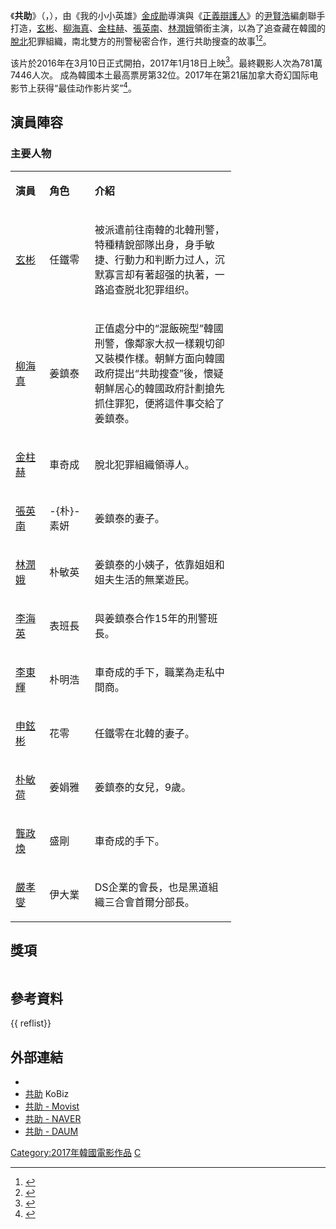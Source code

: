 {{NoteTA
|1=zh:共助;zh-hk:秘密任務;zh-tw:機密同盟
}}
{{Infobox Film
| name          = 共助
| original_name = 공조
| image         = 
| image_size    = 
| caption       = 
| producer      = 
| producer_2    =
| director      = [[金成勛|金成勛]]
| writer        = [[尹賢浩|尹賢浩]]、[[黄柱尹|黄柱尹]]、[[朴书镇|朴书镇]]
| starring      = [[玄彬|玄彬]]、[[柳海真|柳海真]]、[[金柱赫|金柱赫]]、[[張英南|張英南]]、[[林潤娥|林潤娥]]
| music         = [[黃尚俊|黃尚俊]] 
| editing       = 
| slogan.       =
| studio        = [[JK_Film|JK Film]]
| country       = {{KOR}}
| language      =  [[韓語|韓語]]
| distributor   = {{flagicon|KOR}}CJ Entertainment<br>{{flagicon|TWN}}車庫娛樂
| released      = {{flagicon|KOR}} 2017年1月18日<br />{{flagicon|TWN}} 2017年2月17日
| rate          = 
| runtime       = 
| budget        = 100億韓元
| gross         = {{USD|5,911萬}}
| preceded_by   = 
| followed_by   = 《[[共助2|共助2]]》
| 中國大陸片名  = 共助
| 香港片名      = 秘密任務
| 台灣片名      = 機密同盟
}}

《'''共助'''》（{{Kor|k='''공조'''|hj=共助}}，{{lang-en|'''Confidential Assignment'''}}），由《我的小小英雄》[[金成勛|金成勛]]導演與《[[正義辯護人|正義辯護人]]》的[[尹賢浩|尹賢浩]]編劇聯手打造，[[玄彬|玄彬]]、[[柳海真|柳海真]]、[[金柱赫|金柱赫]]、[[張英南|張英南]]、[[林潤娥|林潤娥]]領銜主演，以為了追查藏在韓國的[[脫北者|脫北]]犯罪組織，南北雙方的刑警秘密合作，進行共助搜查的故事<ref>{{Cite web |url=http://kpopn.niusnews.com/=K20p0e89 |title=玄彬、柳海真等主演電影《共助》殺青 |access-date=2016-11-29 |archive-url=https://web.archive.org/web/20161129151317/http://kpopn.niusnews.com/=K20p0e89 |archive-date=2016-11-29 |dead-url=yes }}</ref><ref>{{Cite web |url=http://www.1905.com/news/20160516/1019882.shtml?fr=wwwnews_newslist_news_0_201504 |title=朴鎮宇加盟《秘密任務》 搭檔玄彬飾演黑社會頭目 |accessdate=2016-11-29 |archive-date=2017-07-29 |archive-url=https://web.archive.org/web/20170729014952/http://www.1905.com/news/20160516/1019882.shtml?fr=wwwnews_newslist_news_0_201504 |dead-url=no }}</ref>。

该片於2016年在3月10日正式開拍，2017年1月18日上映<ref>{{Cite web |url=http://kpopn.niusnews.com/=K38iip81 |title=電影《共助》完成選角，3/10開拍 |access-date=2016-11-29 |archive-url=https://web.archive.org/web/20161129150612/http://kpopn.niusnews.com/=K38iip81 |archive-date=2016-11-29 |dead-url=yes }}</ref>。最終觀影人次為781萬7446人次。 成為韓國本土最高票房第32位。2017年在第21届加拿大奇幻国际电影节上获得“最佳动作影片奖”<ref>{{cite news |title=《共助》获奇幻电影节最佳动作影片奖 |publisher =朝鲜日报 |date=2017-08-08}}</ref>。

==演員陣容==
===主要人物 ===
{| class="wikitable" width="70%" style="text-align:center"
|- style="background:lightskyblue; color:black" align=center
| width="12%" | '''演員''' 
| width="16%" | '''角色'''
| '''介紹'''
|-
| [[玄彬|玄彬]] || 任鐵零 ||align=left|被派遣前往南韓的北韓刑警，特種精銳部隊出身，身手敏捷、行動力和判断力过人，沉默寡言却有著超强的执著，一路追查脱北犯罪组织。
|-
| [[柳海真|柳海真]] || 姜鎮泰 ||align=left|正值處分中的“混飯碗型”韓國刑警，像鄰家大叔一樣親切卻又裝模作樣。朝鮮方面向韓國政府提出“共助搜查”後，懷疑朝鮮居心的韓國政府計劃搶先抓住罪犯，便將這件事交給了姜鎮泰。
|-
| [[金柱赫|金柱赫]] || 車奇成 ||align=left|脫北犯罪組織領導人。
|-
| [[張英南|張英南]] || -{朴}-素妍 ||align=left|姜鎮泰的妻子。
|-
| [[林潤娥|林潤娥]] || 朴敏英 ||align=left|姜鎮泰的小姨子，依靠姐姐和姐夫生活的無業遊民。
|-
| [[李海英|李海英]] || 表班長 ||align=left|與姜鎮泰合作15年的刑警班長。
|-
| [[李東輝_(演員)|李東輝]] || 朴明浩 ||align=left|車奇成的手下，職業為走私中間商。
|-
| [[申鉉彬|申鉉彬]] || 花零||align=left|任鐵零在北韓的妻子。
|-
| [[朴敏荷|朴敏荷]] || 姜娟雅||align=left|姜鎮泰的女兒，9歲。
|-
| [[龔政煥|龔政煥]] || 盛剛||align=left|車奇成的手下。
|-
| [[嚴孝燮|嚴孝燮]] || 伊大業||align=left|DS企業的會長，也是黑道組織三合會首爾分部長。
|}

== 獎項 ==
{|class=wikitable style=background:"text-align:center"
|-style="background:#FFbFFF; font-weight:bold; text-align:center;"
|-
! 年度
! 大獎
! 獎項
! 入圍者
! 結果
|-
| rowspan=11|2017
| 第21屆加拿大奇幻國際電影節
| 最佳動作影片獎
| 共助
| {{won}}
|-
| rowspan=3|[[第53屆百想藝術大賞|第53屆百想藝術大賞]]－電影部門
| 女子新人演技賞
| [[潤娥|潤娥]]
| {{nom}}
|-
| 男子人氣獎
| [[玄彬|玄彬]]
| {{nom}}
|-
| 女子人氣賞
|  rowspan=3|[[潤娥|潤娥]]
| {{won}}
|-
| 韓國電影璀璨明星獎－電影部門
| 女子新人獎
| {{won}}
|-
| [[第54屆大鐘獎|第54屆大鐘獎]]
| 最佳新人女演員
| {{nom}}
|-
| rowspan=3| 第1屆 {{link-ko|The Seoul Awards|더 서울어워즈}}
| 電影部門 最佳男配角獎
| [[金柱赫|金柱赫]]
| {{won}}
|-
| 電影部門 女子新人獎
| rowspan=3| [[潤娥|潤娥]]
| {{nom}}
|-
| 電影部門 女子人氣賞
| {{won}}
|-
| rowspan=2|[[第38屆青龍電影獎|第38屆青龍電影獎]] 
| 最佳女子新人獎
| {{nom}}
|-
| 剪輯獎
| 李鎮
| {{nom}}
|}

==參考資料==
{{ reflist}}

==外部連結==
*{{imdb title|tt5606538|秘密任務}}
*[http://www.koreanfilm.or.kr/jsp/films/index/filmsView.jsp?movieCd=20151228 共助] {{Wayback|url=http://www.koreanfilm.or.kr/jsp/films/index/filmsView.jsp?movieCd=20151228 |date=20180126233036 }}KoBiz {{en icon}}  
* [http://www.movist.com/movist3d/movie.asp?mid=47947 共助 - Movist] {{Wayback|url=http://www.movist.com/movist3d/movie.asp?mid=47947 |date=20201124042518 }}{{ko icon}}
* [http://movie.naver.com/movie/bi/mi/basic.nhn?code=142384 共助 - NAVER] {{Wayback|url=http://movie.naver.com/movie/bi/mi/basic.nhn?code=142384 |date=20190804011114 }}{{ko icon}}
* [http://movie.daum.net/moviedb/main?movieId=97399 共助 - DAUM] {{Wayback|url=http://movie.daum.net/moviedb/main?movieId=97399 |date=20201021100453 }}{{ko icon}}

{{電影台灣首播
|電視台= {{flagicon|Singapore}} 新加坡 [[新传媒8频道|新传媒8频道]]
|播放檔次= 周六影院 晚上10点30分 首播
|節目名稱= 共助
|日期= 2020.05.16
}}
{{潤娥}}
{{HB Entertainment}}
[[Category:2017年韓國電影作品|Category:2017年韓國電影作品]]
[[Category:韓語電影|C]]